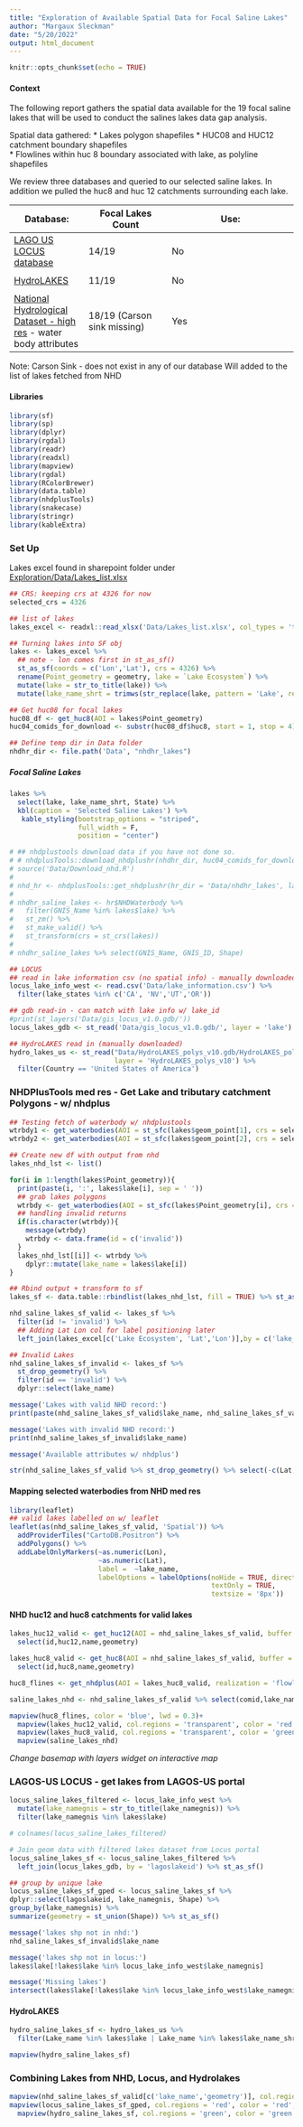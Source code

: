 ```yaml
---
title: "Exploration of Available Spatial Data for Focal Saline Lakes"
author: "Margaux Sleckman"
date: "5/20/2022"
output: html_document
---
```


```r

knitr::opts_chunk$set(echo = TRUE)

```

#### Context

The following report gathers the spatial data available for the 19 focal saline lakes that will be used to conduct the salines lakes data gap analysis.   

Spatial data gathered: 
 * Lakes polygon shapefiles
 * HUC08 and HUC12 catchment boundary shapefiles  
 * Flowlines within huc 8 boundary associated with lake, as polyline shapefiles 

We review three databases and queried to our selected saline lakes. In addition we pulled the huc8 and huc 12 catchments surrounding each lake. 

|Database: | Focal Lakes Count | Use: |
| ---------|----------|---------------|
|[LAGO US LOCUS database](https://portal.edirepository.org/nis/mapbrowse?packageid=edi.854.1) | 14/19 | No
|
|[HydroLAKES](https://www.hydrosheds.org/products/hydrolakes) |  11/19 | No
|
|[National Hydrological Dataset - high res](https://www.usgs.gov/national-hydrography/nhdplus-high-resolution) - water body attributes | 18/19 (Carson sink missing) | Yes 


Note: Carson Sink - does not exist in any of our database Will added to the list of lakes fetched from NHD

#### Libraries
```r

library(sf)
library(sp)
library(dplyr)
library(rgdal)         
library(readr)
library(readxl)
library(mapview)
library(rgdal)
library(RColorBrewer)
library(data.table)
library(nhdplusTools)
library(snakecase)
library(stringr)
library(kableExtra)

```

### Set Up

Lakes excel found in sharepoint folder under [Exploration/Data/Lakes_list.xlsx](https://doimspp.sharepoint.com/:x:/r/sites/IIDDStaff/_layouts/15/Doc.aspx?sourcedoc=%7BDC11027F-CD61-4240-9972-654EFEF8C401%7D&file=Lakes_list.xlsx&action=default&mobileredirect=true&cid=f49bdfe8-b10e-485c-86d0-48d02dd93a75) 

```r

## CRS: keeping crs at 4326 for now 
selected_crs = 4326

## list of lakes
lakes_excel <- readxl::read_xlsx('Data/Lakes_list.xlsx', col_types = 'text')

## Turning lakes into SF obj
lakes <- lakes_excel %>% 
  ## note - lon comes first in st_as_sf() 
  st_as_sf(coords = c('Lon','Lat'), crs = 4326) %>% 
  rename(Point_geometry = geometry, lake = `Lake Ecosystem`) %>% 
  mutate(lake = str_to_title(lake)) %>% 
  mutate(lake_name_shrt = trimws(str_replace(lake, pattern = 'Lake', replacement = "")))

## Get huc08 for focal lakes
huc08_df <- get_huc8(AOI = lakes$Point_geometry)
huc04_comids_for_download <- substr(huc08_df$huc8, start = 1, stop = 4) %>% unique()

## Define temp dir in Data folder
nhdhr_dir <- file.path('Data', "nhdhr_lakes")

```

##### Focal Saline Lakes

```r

lakes %>%
  select(lake, lake_name_shrt, State) %>% 
  kbl(caption = 'Selected Saline Lakes') %>%
   kable_styling(bootstrap_options = "striped",
                 full_width = F,
                 position = "center")

```


```r

# ## nhdplustools download data if you have not done so.
# # nhdplusTools::download_nhdplushr(nhdhr_dir, huc04_comids_for_download)
# source('Data/Download_nhd.R')
# 
# nhd_hr <- nhdplusTools::get_nhdplushr(hr_dir = 'Data/nhdhr_lakes', layer = 'NHDWaterbody')
# 
# nhdhr_saline_lakes <- hr$NHDWaterbody %>%
#   filter(GNIS_Name %in% lakes$lake) %>% 
#   st_zm() %>% 
#   st_make_valid() %>% 
#   st_transform(crs = st_crs(lakes))
#   
# nhdhr_saline_lakes %>% select(GNIS_Name, GNIS_ID, Shape)

```

```r

## LOCUS
## read in lake information csv (no spatial info) - manually downloaded
locus_lake_info_west <- read.csv('Data/lake_information.csv') %>% 
  filter(lake_states %in% c('CA', 'NV','UT','OR'))

## gdb read-in - can match with lake info w/ lake_id
#print(st_layers('Data/gis_locus_v1.0.gdb/'))
locus_lakes_gdb <- st_read('Data/gis_locus_v1.0.gdb/', layer = 'lake')

## HydroLAKES read in (manually downloaded)
hydro_lakes_us <- st_read("Data/HydroLAKES_polys_v10.gdb/HydroLAKES_polys_v10.gdb/",
                          layer = 'HydroLAKES_polys_v10') %>%
  filter(Country == 'United States of America')

```


### NHDPlusTools med res - Get Lake and tributary catchment Polygons - w/ nhdplus
```r

## Testing fetch of waterbody w/ nhdplustools
wtrbdy1 <- get_waterbodies(AOI = st_sfc(lakes$geom_point[1], crs = selected_crs))
wtrbdy2 <- get_waterbodies(AOI = st_sfc(lakes$geom_point[2], crs = selected_crs))

## Create new df with output from nhd 
lakes_nhd_lst <- list()

for(i in 1:length(lakes$Point_geometry)){
  print(paste(i, ':', lakes$lake[i], sep = ' '))
  ## grab lakes polygons
  wtrbdy <- get_waterbodies(AOI = st_sfc(lakes$Point_geometry[i], crs = selected_crs))
  ## handling invalid returns 
  if(is.character(wtrbdy)){
    message(wtrbdy)
    wtrbdy <- data.frame(id = c('invalid'))
  }
  lakes_nhd_lst[[i]] <- wtrbdy %>%
    dplyr::mutate(lake_name = lakes$lake[i])
}

## Rbind output + transform to sf 
lakes_sf <- data.table::rbindlist(lakes_nhd_lst, fill = TRUE) %>% st_as_sf()

```

```r

nhd_saline_lakes_sf_valid <- lakes_sf %>% 
  filter(id != 'invalid') %>%
  ## Adding Lat Lon col for label positioning later
  left_join(lakes_excel[c('Lake Ecosystem', 'Lat','Lon')],by = c('lake_name' = 'Lake Ecosystem'))

## Invalid Lakes
nhd_saline_lakes_sf_invalid <- lakes_sf %>%
  st_drop_geometry() %>% 
  filter(id == 'invalid') %>%
  dplyr::select(lake_name)

message('Lakes with valid NHD record:') 
print(paste(nhd_saline_lakes_sf_valid$lake_name, nhd_saline_lakes_sf_valid$comid, sep = ' - comid:'))

message('Lakes with invalid NHD record:')
print(nhd_saline_lakes_sf_invalid$lake_name)

```

```r

message('Available attributes w/ nhdplus')

str(nhd_saline_lakes_sf_valid %>% st_drop_geometry() %>% select(-c(Lat,Lon)))

```

#### Mapping selected waterbodies from NHD med res

```r

library(leaflet)
## valid lakes labelled on w/ leaflet
leaflet(as(nhd_saline_lakes_sf_valid, 'Spatial')) %>%
  addProviderTiles("CartoDB.Positron") %>% 
  addPolygons() %>% 
  addLabelOnlyMarkers(~as.numeric(Lon),
                      ~as.numeric(Lat),
                      label =  ~lake_name, 
                      labelOptions = labelOptions(noHide = TRUE, direction = 'right',
                                                  textOnly = TRUE,
                                                  textsize = '8px'))

```

#### NHD huc12 and huc8 catchments for valid lakes
```r

lakes_huc12_valid <- get_huc12(AOI = nhd_saline_lakes_sf_valid, buffer = 1) %>% 
  select(id,huc12,name,geometry)

lakes_huc8_valid <- get_huc8(AOI = nhd_saline_lakes_sf_valid, buffer = 1) %>% 
  select(id,huc8,name,geometry)

huc8_flines <- get_nhdplus(AOI = lakes_huc8_valid, realization = 'flowline')

saline_lakes_nhd <- nhd_saline_lakes_sf_valid %>% select(comid,lake_name, ftype, geometry)

mapview(huc8_flines, color = 'blue', lwd = 0.3)+
  mapview(lakes_huc12_valid, col.regions = 'transparent', color = 'red') +
  mapview(lakes_huc8_valid, col.regions = 'transparent', color = 'green') + 
  mapview(saline_lakes_nhd)

```

_Change basemap with layers widget on interactive map_

### LAGOS-US LOCUS - get lakes from LAGOS-US portal

```r

locus_saline_lakes_filtered <- locus_lake_info_west %>% 
  mutate(lake_namegnis = str_to_title(lake_namegnis)) %>% 
  filter(lake_namegnis %in% lakes$lake)

# colnames(locus_saline_lakes_filtered)

```

```r

# Join geom data with filtered lakes dataset from Locus portal
locus_saline_lakes_sf <- locus_saline_lakes_filtered %>%
  left_join(locus_lakes_gdb, by = 'lagoslakeid') %>% st_as_sf()

## group by unique lake 
locus_saline_lakes_sf_gped <- locus_saline_lakes_sf %>%
dplyr::select(lagoslakeid, lake_namegnis, Shape) %>%
group_by(lake_namegnis) %>% 
summarize(geometry = st_union(Shape)) %>% st_as_sf() 

```


```r

message('lakes shp not in nhd:')
nhd_saline_lakes_sf_invalid$lake_name

message('lakes shp not in locus:')
lakes$lake[!lakes$lake %in% locus_lake_info_west$lake_namegnis]

message('Missing lakes')
intersect(lakes$lake[!lakes$lake %in% locus_lake_info_west$lake_namegnis], nhd_saline_lakes_sf_invalid$lake_name)

```


#### HydroLAKES
```r

hydro_saline_lakes_sf <- hydro_lakes_us %>%
  filter(Lake_name %in% lakes$lake | Lake_name %in% lakes$lake_name_shrt)

mapview(hydro_saline_lakes_sf)

```

### Combining Lakes from NHD, Locus, and Hydrolakes
```r

mapview(nhd_saline_lakes_sf_valid[c('lake_name','geometry')], col.regions = 'transparent', color = 'blue', lwd = 1,legend =FALSE)+
mapview(locus_saline_lakes_sf_gped, col.regions = 'red', color = 'red', alpha.regions = 0.06, legend =FALSE)+
  mapview(hydro_saline_lakes_sf, col.regions = 'green', color = 'green', alpha.regions = 0.03, legend =FALSE)

```

